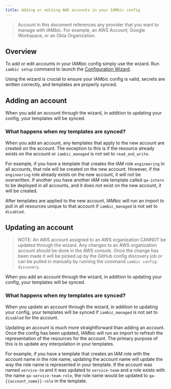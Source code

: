 ```yaml
---
title: Adding or editing AWS accounts in your IAMbic config
---
```


> Account in this document references any provider that you want to manage with IAMbic.
> For example, an AWS Account, Google Workspace, or an Okta Organization.

## Overview
To add or edit accounts in your IAMbic config simply use the wizard.
Run `iambic setup` command to launch the [Configuration Wizard](/how_to_guides/configure_iambic_with_wizard).

Using the wizard is crucial to ensure your IAMbic config is valid, secrets are written correctly, and templates are properly synced.

## Adding an account
When you add an account through the wizard, in addition to updating your config, your templates will be synced.

### What happens when my templates are synced?
When you add an account, any templates that apply to the new account are created on the account.
The exception to this is if the resource already exists on the account or `iambic_managed` is not set to `read_and_write`.

For example, if you have a template that creates the IAM role `engineering` in all accounts, that role will be created on the new account.
However, if the `engineering` role already exists on the new account, it will not be overwritten.
If another you have another IAM role template called `qa-intern` to be deployed in all accounts, and it does not exist on the new account, it will be created.

After templates are applied to the new account, IAMbic will run an import to pull in all resources unique to that account if `iambic_managed` is not set to `disabled`.

## Updating an account
> NOTE: An AWS account assigned to an AWS organization CANNOT be updated through the wizard.
> Any changes to an AWS organization account should be done in the AWS console.
> Once the change has been made it will be picked up by the GitHub config discovery job or can be pulled in manually by running the command `iambic config-discovery`.

When you add an account through the wizard, in addition to updating your config, your templates will be synced.

### What happens when my templates are synced?

When you update an account through the wizard, in addition to updating your config, your templates will be synced  if `iambic_managed` is not set to `disabled` for the account.

Updating an account is much more straightforward than adding an account.
Once the config has been updated, IAMbic will run an import to refresh the representation of the resources for the account.
The primary purpose of this is to update any interpolation in your templates.

For example, if you have a template that creates an IAM role with the account name in the role name, updating the account name will update the way the role name is represented in your template.
If the account was named `service-tm` and it was updated to `service-team` and a role exists with the name `qa-service-team-role`, the role name would be updated to `qa-{{account_name}}-role` in the template.

